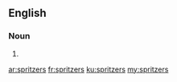 ==English==

===Noun===
{{head|en|plural}}

# {{plural of|spritzer|lang=en|nocat=1}}

[[ar:spritzers]]
[[fr:spritzers]]
[[ku:spritzers]]
[[my:spritzers]]